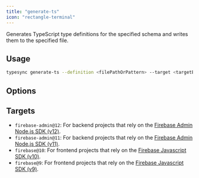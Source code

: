 ```yaml
---
title: "generate-ts"
icon: "rectangle-terminal"
---
```



Generates TypeScript type definitions for the specified schema and writes them to the specified file.

## Usage

```bash
typesync generate-ts --definition <filePathOrPattern> --target <targetEnvironment> --outFile <filePath> --indentation <indentation> --debug <debug>
```

## Options

<DefinitionOption />
<TargetOption />
<OutFileOption />
<IndentationOption />
<DebugOption />

## Targets

- `firebase-admin@12`: For backend projects that rely on the [Firebase Admin Node.js SDK (v12)](https://www.npmjs.com/package/firebase-admin).
- `firebase-admin@11`: For backend projects that rely on the [Firebase Admin Node.js SDK (v11)](https://www.npmjs.com/package/firebase-admin).
- `firebase@10`: For frontend projects that rely on the [Firebase Javascript SDK (v10)](https://www.npmjs.com/package/firebase).
- `firebase@9`: For frontend projects that rely on the [Firebase Javascript SDK (v9)](https://www.npmjs.com/package/firebase).
